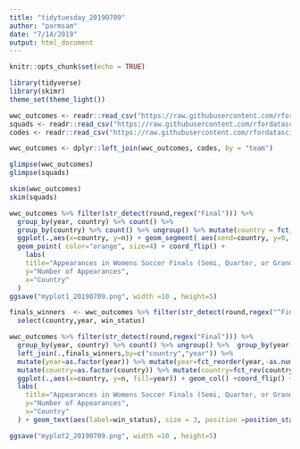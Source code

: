 ---
title: "tidytuesday_20190709"
author: "parmsam"
date: "7/14/2019"
output: html_document
---

```{r setup, include=FALSE}
knitr::opts_chunk$set(echo = TRUE)
```

```{r}
library(tidyverse)
library(skimr)
theme_set(theme_light())

wwc_outcomes <- readr::read_csv("https://raw.githubusercontent.com/rfordatascience/tidytuesday/master/data/2019/2019-07-09/wwc_outcomes.csv")
squads <- readr::read_csv("https://raw.githubusercontent.com/rfordatascience/tidytuesday/master/data/2019/2019-07-09/squads.csv")
codes <- readr::read_csv("https://raw.githubusercontent.com/rfordatascience/tidytuesday/master/data/2019/2019-07-09/codes.csv")
```

```{r}
wwc_outcomes <- dplyr::left_join(wwc_outcomes, codes, by = "team")

glimpse(wwc_outcomes)
glimpse(squads)

skim(wwc_outcomes)
skim(squads)

```

```{r}
wwc_outcomes %>% filter(str_detect(round,regex("Final"))) %>% 
  group_by(year, country) %>% count() %>% 
  group_by(country) %>% count() %>% ungroup() %>% mutate(country = fct_reorder(country,n)) %>%  
  ggplot(.,aes(x=country, y=n)) + geom_segment( aes(xend=country, y=0, yend=n) , size=1, color="skyblue" ) +
  geom_point( color="orange", size=4) + coord_flip() +
    labs(
    title="Appearances in Womens Soccer Finals (Semi, Quarter, or Grand Finals) 1991-2019",
    y="Number of Appearances",
    x="Country"
  )
ggsave("myplot1_20190709.png", width =10 , height=5)
```


```{r}
finals_winners  <- wwc_outcomes %>% filter(str_detect(round,regex("^Final")),win_status == "Won") %>%
  select(country,year, win_status)

wwc_outcomes %>% filter(str_detect(round,regex("Final"))) %>% 
  group_by(year, country) %>% count() %>% ungroup() %>%  group_by(year, country) %>% count()  %>% ungroup() %>%
  left_join(.,finals_winners,by=c("country","year")) %>% 
  mutate(year=as.factor(year)) %>% mutate(year=fct_reorder(year,-as.numeric(year))) %>%
  mutate(country=as.factor(country)) %>% mutate(country=fct_rev(country)) %>% 
  ggplot(.,aes(x=country, y=n, fill=year)) + geom_col() +coord_flip() + 
  labs(
    title="Appearances in Womens Soccer Finals (Semi, Quarter, or Grand Finals)  1991-2019",
    y="Number of Appearances",
    x="Country"
  ) + geom_text(aes(label=win_status), size = 3, position =position_stack(0.5))

ggsave("myplot2_20190709.png", width =10 , height=5)
```



